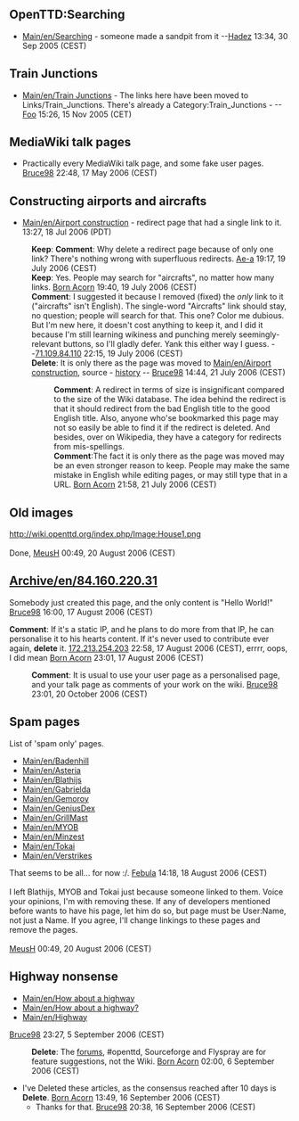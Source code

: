 == OpenTTD:Searching ==
*[[Main/en/Searching]] - someone made a sandpit from it --[[Archive/en/Hadez|Hadez]] 13:34, 30 Sep 2005 (CEST)

== Train Junctions ==
*[[Main/en/Train Junctions]] - The links here have been moved to Links/Train_Junctions. There's already a Category:Train_Junctions - --[[Archive/en/Foo|Foo]] 15:26, 15 Nov 2005 (CET)

== MediaWiki talk pages ==
* Practically every MediaWiki talk page, and some fake user pages. [[Archive/en/Bruce98|Bruce98]] 22:48, 17 May 2006 (CEST)

== Constructing airports and aircrafts ==
*[[Main/en/Airport construction]] - redirect page that had a single link to it. 13:27, 18 Jul 2006 (PDT)
:'''Keep''': '''Comment''': Why delete a redirect page because of only one link? There's nothing wrong with superfluous redirects. [[Archive/en/Ae-a|Ae-a]] 19:17, 19 July 2006 (CEST)
:'''Keep''': Yes. People may search for "aircrafts", no matter how many links. [[Archive/en/Born Acorn|Born Acorn]] 19:40, 19 July 2006 (CEST)
:'''Comment''': I suggested it because I removed (fixed) the ''only'' link to it ("aircrafts" isn't English).  The single-word "Aircrafts" link should stay, no question; people will search for that.  This one?  Color me dubious.  But I'm new here, it doesn't cost anything to keep it, and I did it because I'm still learning wikiness and punching merely seemingly-relevant buttons, so I'll gladly defer.  Yank this either way I guess. --[[Archive/en/71.109.84.110|71.109.84.110]] 22:15, 19 July 2006 (CEST)
:'''Delete''': It is only there as the page was moved to [[Main/en/Airport construction]], source - [http://wiki.openttd.com/index.php?title=Constructing_airports_and_aircrafts&action=history history] -- [[Archive/en/Bruce98|Bruce98]] 14:44, 21 July 2006 (CEST)
:: '''Comment''': A redirect in terms of size is insignificant compared to the size of the Wiki database. The idea behind the redirect is that it should redirect from the bad English title to the good English title. Also, anyone who'se bookmarked this page may not so easily be able to find it if the redirect is deleted. And besides, over on Wikipedia, they have a category for redirects from mis-spellings.
:: '''Comment''':The fact it is only there as the page was moved may be an even stronger reason to keep. People may make the same mistake in English while editing pages, or may still type that in a URL. [[Archive/en/Born Acorn|Born Acorn]] 21:58, 21 July 2006 (CEST)

==Old images==
http://wiki.openttd.org/index.php/Image:House1.png
<br><br>Done, [[Archive/en/MeusH|MeusH]] 00:49, 20 August 2006 (CEST)

==[[Archive/en/84.160.220.31]]==
Somebody just created this page, and the only content is "Hello World!" [[Archive/en/Bruce98|Bruce98]] 16:00, 17 August 2006 (CEST)


'''Comment''': If it's a static IP, and he plans to do more from that IP, he can personalise it to his hearts content. If it's never used to contribute ever again, '''delete''' it. [[Archive/en/172.213.254.203|172.213.254.203]] 22:58, 17 August 2006 (CEST), errrr, oops, I  did mean [[Archive/en/Born Acorn|Born Acorn]] 23:01, 17 August 2006 (CEST)

: '''Comment''': It is usual to use your user page as a personalised page, and your talk page as comments of your work on the wiki. [[Archive/en/Bruce98|Bruce98]] 23:01, 20 October 2006 (CEST)

==Spam pages==
List of 'spam only' pages.
*[[Main/en/Badenhill]]
*[[Main/en/Asteria]]
*[[Main/en/Blathijs]]
*[[Main/en/Gabrielda]]
*[[Main/en/Gemoroy]]
*[[Main/en/GeniusDex]]
*[[Main/en/GrillMast]]
*[[Main/en/MYOB]]
*[[Main/en/Minzest]]
*[[Main/en/Tokai]]
*[[Main/en/Verstrikes]]
That seems to be all... for now :/. [[Archive/en/Febula|Febula]] 14:18, 18 August 2006 (CEST)
<br><br>
I left Blathijs, MYOB and Tokai just because someone linked to them. Voice your opinions, I'm with removing these. If any of developers mentioned before wants to have his page, let him do so, but page must be User:Name, not just a Name. If you agree, I'll change linkings to these pages and remove the pages.
<br><br>[[Archive/en/MeusH|MeusH]] 00:49, 20 August 2006 (CEST)

== Highway nonsense==
* [[Main/en/How about a highway]]
* [[Main/en/How about a highway?]]
* [[Main/en/Highway]]
[[Archive/en/Bruce98|Bruce98]] 23:27, 5 September 2006 (CEST)

:'''Delete''': The [http://www.tt-forums.net forums], #openttd, Sourceforge and Flyspray are for feature suggestions, not the Wiki. [[Archive/en/Born Acorn|Born Acorn]] 02:00, 6 September 2006 (CEST)

* I've Deleted these articles, as the consensus reached after 10 days is '''Delete'''. [[Archive/en/Born Acorn|Born Acorn]] 13:49, 16 September 2006 (CEST)
**Thanks for that. [[Archive/en/Bruce98|Bruce98]] 20:38, 16 September 2006 (CEST)